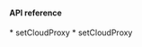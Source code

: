 <PlatformWrapper platform="ios">

#### API reference

<ProductWrapper product="voice-calling" >
* <Link to="{{Global.API_REF_IOS_ROOT_RTC_ENGINE_KIT_VOICE_SDK}}/setcloudproxy(_:)">setCloudProxy</Link>
</ProductWrapper>
<ProductWrapper notAllowed="voice-calling" >
  * <Link to="{{Global.API_REF_IOS_ROOT_RTC_ENGINE_KIT}}/setcloudproxy(_:)">setCloudProxy</Link>
</ProductWrapper>

</PlatformWrapper>
